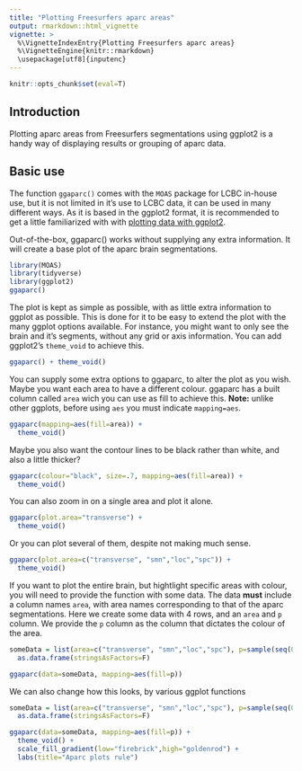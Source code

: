 ```yaml
---
title: "Plotting Freesurfers aparc areas"
output: rmarkdown::html_vignette
vignette: >
  %\VignetteIndexEntry{Plotting Freesurfers aparc areas}
  %\VignetteEngine{knitr::rmarkdown}
  \usepackage[utf8]{inputenc}
---
```


```r
knitr::opts_chunk$set(eval=T)
```

## Introduction
Plotting aparc areas from Freesurfers segmentations using ggplot2 is a handy way of displaying results or grouping of aparc data.

## Basic use
The function `ggaparc()` comes with the `MOAS` package for LCBC in-house use, but it is not limited in it's use to LCBC data, it can
be used in many different ways.
As it is based in the ggplot2 format, it is recommended to get a little familiarized with with [plotting data with ggplot2](http://r-statistics.co/Complete-Ggplot2-Tutorial-Part1-With-R-Code.html). 

Out-of-the-box, ggaparc() works without supplying any extra information. 
It will create a base plot of the aparc brain segmentations.

```r
library(MOAS)
library(tidyverse)
library(ggplot2)
ggaparc()
```

The plot is kept as simple as possible, with as little extra information to ggplot as possible. 
This is done for it to be easy to extend the plot with the many ggplot options available.
For instance, you might want to only see the brain and it's segments, without any grid or axis information.
You can add ggplot2's `theme_void` to achieve this.

```r
ggaparc() + theme_void()
```

You can supply some extra options to ggaparc, to alter the plot as you wish.
Maybe you want each area to have a different colour. 
ggaparc has a built column called `area` wich you can use as fill to achieve this.
**Note:** unlike other ggplots, before using `aes` you must indicate `mapping=aes`.

```r
ggaparc(mapping=aes(fill=area)) +
  theme_void()
```

Maybe you also want the contour lines to be black rather than white, and also a little thicker?

```r
ggaparc(colour="black", size=.7, mapping=aes(fill=area)) +
  theme_void()
```

You can also zoom in on a single area and plot it alone.

```r
ggaparc(plot.area="transverse") +
  theme_void()
```

Or you can plot several of them, despite not making much sense.

```r
ggaparc(plot.area=c("transverse", "smn","loc","spc")) +
  theme_void()
```

If you want to plot the entire brain, but hightlight specific areas with colour, you will need to provide the function with some data.
The data **must** include a column names `area`, with area names corresponding to that of the aparc segmentations.
Here we create some data with 4 rows, and an `area` and `p` column. We provide the `p` column as the column
that dictates the colour of the area.

```r
someData = list(area=c("transverse", "smn","loc","spc"), p=sample(seq(0,.5,.001), 4)) %>% 
  as.data.frame(stringsAsFactors=F)

ggaparc(data=someData, mapping=aes(fill=p))

```

We can also change how this looks, by various ggplot functions
```r
someData = list(area=c("transverse", "smn","loc","spc"), p=sample(seq(0,.5,.001), 4)) %>% 
  as.data.frame(stringsAsFactors=F)

ggaparc(data=someData, mapping=aes(fill=p)) +
  theme_void() +
  scale_fill_gradient(low="firebrick",high="goldenrod") +
  labs(title="Aparc plots rule")

```
